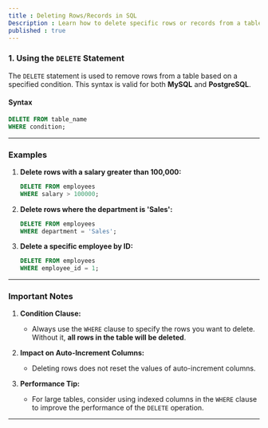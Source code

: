 ```yaml
---
title : Deleting Rows/Records in SQL
Description : Learn how to delete specific rows or records from a table using the `DELETE` statement in SQL.
published : true
---
```


### **1. Using the `DELETE` Statement**

The `DELETE` statement is used to remove rows from a table based on a specified condition. This syntax is valid for both **MySQL** and **PostgreSQL**.

#### **Syntax**

```sql
DELETE FROM table_name
WHERE condition;
```

---

### **Examples**

1. **Delete rows with a salary greater than 100,000:**

   ```sql
   DELETE FROM employees
   WHERE salary > 100000;
   ```

2. **Delete rows where the department is 'Sales':**

   ```sql
   DELETE FROM employees
   WHERE department = 'Sales';
   ```

3. **Delete a specific employee by ID:**

   ```sql
   DELETE FROM employees
   WHERE employee_id = 1;
   ```

---

### **Important Notes**

1. **Condition Clause:**

   * Always use the `WHERE` clause to specify the rows you want to delete. Without it, **all rows in the table will be deleted**.

2. **Impact on Auto-Increment Columns:**

   * Deleting rows does not reset the values of auto-increment columns.

3. **Performance Tip:**

   * For large tables, consider using indexed columns in the `WHERE` clause to improve the performance of the `DELETE` operation.

---

